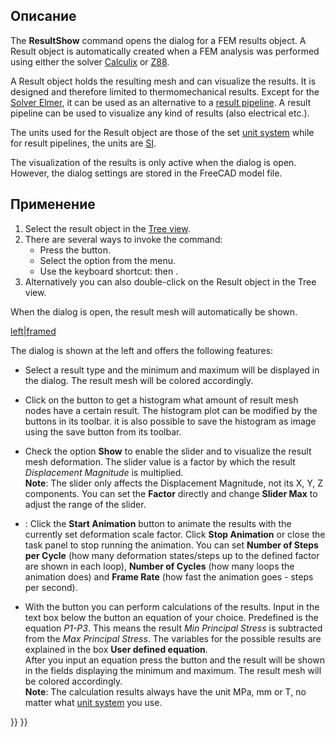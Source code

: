<languages/>

{{Docnav/ru
|[[FEM_ResultsPurge/ru|Очистить результаты]]
|[[FEM_PostApplyChanges/ru|Применить изменения к конвейеру (пайплайну)]]
|[[FEM_Workbench/ru|Верстак "FEM"]]
|IconL=FEM_ResultsPurge.svg
|IconR=FEM_PostApplyChanges.svg
|IconC=Workbench_FEM.svg
}}

<div class="mw-translate-fuzzy">
{{GuiCommand/ru
|Name=FEM ResultShow
|Name/ru=FEM ShowResult
|MenuLocation=Results → Показать результаты
|Workbenches=[[FEM_Workbench/ru|FEM]]
|Shortcut={{KEY|S}} {{KEY|R}}
|SeeAlso=[[FEM_tutorial/ru|FEM tutorial]]
}}
</div>

<span id="Description"></span>
==Описание==

The '''ResultShow''' command opens the dialog for a FEM results object. A Result object is automatically created when a FEM analysis was performed using either the solver [[FEM_SolverCalculixCcxtools|Calculix]] or [[FEM_SolverZ88|Z88]].

A Result object holds the resulting mesh and can visualize the results. It is designed and therefore limited to thermomechanical results. Except for the [[FEM_SolverElmer|Solver Elmer]], it can be used as an alternative to a [[FEM_PostPipelineFromResult|result pipeline]]. A result pipeline can be used to visualize any kind of results (also electrical etc.).

The units used for the Result object are those of the set [[Preferences_Editor#Units|unit system]] while for result pipelines, the units are [https://en.wikipedia.org/wiki/International_System_of_Units SI].

The visualization of the results is only active when the dialog is open. However, the dialog settings are stored in the FreeCAD model file.

<span id="Usage"></span>
==Применение==

# Select the result object in the [[Tree_view|Tree view]].
# There are several ways to invoke the command:
#* Press the {{Button|[[Image:FEM_ResultShow.svg|16px]] [[FEM_ResultShow|Show result]]}} button.
#* Select the {{MenuCommand|Results → [[Image:FEM_ResultShow.svg|16px]] Show result}} option from the menu.
#* Use the keyboard shortcut: {{KEY|R}} then {{KEY|S}}.
# Alternatively you can also double-click on the Result object in the Tree view.

When the dialog is open, the result mesh will automatically be shown.

[[File:FEM_Result-Object-Dialog.png|left|framed]]

The dialog is shown at the left and offers the following features:

* Select a result type and the minimum and maximum will be displayed in the dialog. The result mesh will be colored accordingly.

* Click on the button {{Button|'''Histogram'''}} to get a histogram what amount of result mesh nodes have a certain result. The histogram plot can be modified by the buttons in its toolbar. it is also possible to save the histogram as image using the save button from its toolbar.

* Check the option '''Show''' to enable the slider and to visualize the result mesh deformation. The slider value is a factor by which the result ''Displacement Magnitude'' is multiplied.</br>'''Note''': The slider only affects the Displacement Magnitude, not its X, Y, Z components. You can set the '''Factor''' directly and change '''Slider Max''' to adjust the range of the slider.

* {{Version|1.1}}: Click the '''Start Animation''' button to animate the results with the currently set deformation scale factor. Click '''Stop Animation''' or close the task panel to stop running the animation. You can set '''Number of Steps per Cycle''' (how many deformation states/steps up to the defined factor are shown in each loop), '''Number of Cycles''' (how many loops the animation does) and '''Frame Rate''' (how fast the animation goes - steps per second).

* With the button {{Button|'''Calculate'''}} you can perform calculations of the results. Input in the text box below the button an equation of your choice. Predefined is the equation ''P1-P3''. This means the result ''Min Principal Stress'' is subtracted from the ''Max Principal Stress''. The variables for the possible results are explained in the box '''User defined equation'''.</br>After you input an equation press the button and the result will be shown in the fields displaying the minimum and maximum. The result mesh will be colored accordingly.</br>'''Note''': The calculation results always have the unit MPa, mm or T, no matter what [[Preferences_Editor#Units|unit system]] you use.

{{Docnav/ru
|[[FEM_ResultsPurge/ru|Очистить результаты]]
|[[FEM_PostApplyChanges/ru|Применить изменения к конвейеру (пайплайну)]]
|[[FEM_Workbench/ru|Верстак "FEM"]]
|IconL=FEM_ResultsPurge.svg
|IconR=FEM_PostApplyChanges.svg
|IconC=Workbench_FEM.svg
}}

{{FEM Tools navi{{#translation:}}}}
{{Userdocnavi{{#translation:}}}}